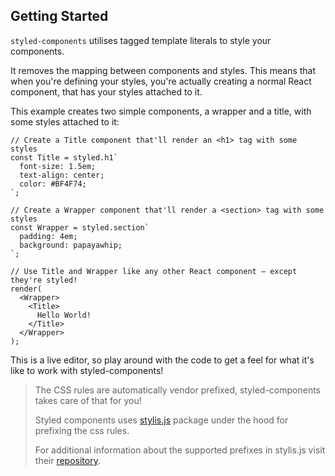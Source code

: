 ## Getting Started

`styled-components` utilises tagged template literals to style your components.

It removes the mapping between components and styles. This means that when you're defining your styles, you're actually creating a normal React component, that has your styles attached to it.

This example creates two simple components, a wrapper and a title, with some styles attached to it:

```react
// Create a Title component that'll render an <h1> tag with some styles
const Title = styled.h1`
  font-size: 1.5em;
  text-align: center;
  color: #BF4F74;
`;

// Create a Wrapper component that'll render a <section> tag with some styles
const Wrapper = styled.section`
  padding: 4em;
  background: papayawhip;
`;

// Use Title and Wrapper like any other React component – except they're styled!
render(
  <Wrapper>
    <Title>
      Hello World!
    </Title>
  </Wrapper>
);
```

This is a live editor, so play around with the code to get a feel for what it's like to work with styled-components!

> The CSS rules are automatically vendor prefixed, styled-components takes care of that for you!
>
> Styled components uses [stylis.js](https://stylis.js.org/) package under the hood for prefixing the css rules.
>
> For additional information about the supported prefixes in stylis.js visit their [repository](https://github.com/thysultan/stylis.js).
